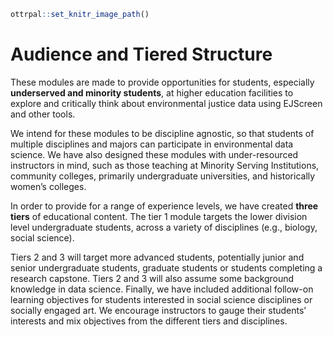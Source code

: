 
```r
ottrpal::set_knitr_image_path()
```

# Audience and Tiered Structure {-}

These modules are made to provide opportunities for students, especially **underserved and minority students**, at higher education facilities to explore and critically think about environmental justice data using EJScreen and other tools.   

We intend for these modules to be discipline agnostic, so that students of multiple disciplines and majors can participate in environmental data science. We have also designed these modules with under-resourced instructors in mind, such as those teaching at Minority Serving Institutions, community colleges, primarily undergraduate universities, and historically women’s colleges.  

In order to provide for a range of experience levels, we have created **three tiers** of educational content. The tier 1 module targets the lower division level undergraduate students, across a variety of disciplines (e.g., biology, social science).   

Tiers 2 and 3 will target more advanced students, potentially junior and senior undergraduate students, graduate students or students completing a research capstone. Tiers 2 and 3 will also assume some background knowledge in data science. Finally, we have included additional follow-on learning objectives for students interested in social science disciplines or socially engaged art. We encourage instructors to gauge their students’ interests and mix objectives from the different tiers and disciplines.   
